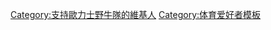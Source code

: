 {{Userbox
|border-c=#191970
|border-s=1
|id-c=#CFB53B
|id-s=16
|id-fc=#191970
|info-c=#191970
|info-s=8
|info-fc=#FFFFFF
|id={{lang|ja|野牛}}
|info= 這個用戶是'''[[歐力士野牛|<span style = "color:#FFFFFF;">歐力士野牛隊</span>]]'''的球迷。
}}

<includeonly>
[[Category:支持歐力士野牛隊的維基人]]</includeonly><noinclude>
[[Category:体育爱好者模板]]
</noinclude>